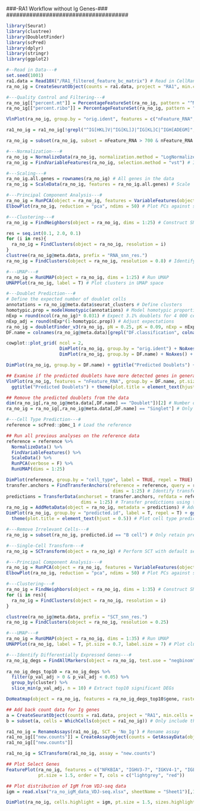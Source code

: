 #####################################
###-RA1 Workflow without Ig Genes-###
#####################################

```r
library(Seurat)
library(clustree)
library(DoubletFinder)
library(scPred)
library(dplyr)
library(stringr)
library(ggplot2)

#--Read in Data---#
set.seed(1001)
ra1.data = Read10X("/RA1_filtered_feature_bc_matrix") # Read in CellRanger output files
ra_no_ig = CreateSeuratObject(counts = ra1.data, project = "RA1", min.cells = 3, min.features = 200) # Create Seurat object

#---Quality Control and Filtering---#
ra_no_ig[["percent.mt"]] = PercentageFeatureSet(ra_no_ig, pattern = "^MT-") # Add % mitochondrial genes expressed as metadata
ra_no_ig[["percent.ribo"]] = PercentageFeatureSet(ra_no_ig, pattern = "^RP[SL]") # Add % ribosomal genes as metadata

VlnPlot(ra_no_ig, group.by = "orig.ident", features = c("nFeature_RNA", "nCount_RNA", "percent.mt", "percent.ribo"), pt.size = 0.1,ncol = 2) + NoLegend()

ra1_no_ig = ra1_no_ig[!grepl("^IG[HKL]V|^IG[KL]J|^IG[KL]C|^IGH[ADEGM]", rownames(ra1_no_ig)),] # Remove Ig genes

ra_no_ig = subset(ra_no_ig, subset = nFeature_RNA > 700 & nFeature_RNA < 3000 & percent.mt < 11 & percent.ribo >5) # Filter for quality

#---Normalization---#
ra_no_ig = NormalizeData(ra_no_ig, normalization.method = "LogNormalize", scale.factor = 10000) # Log-normalize data
ra_no_ig = FindVariableFeatures(ra_no_ig, selection.method = "vst") # Identify highly variable genes

#---Scaling---#
ra_no_ig.all.genes = rownames(ra_no_ig) # All genes in the data
ra_no_ig = ScaleData(ra_no_ig, features = ra_no_ig.all.genes) # Scale

#---Principal Component Analysis---#
ra_no_ig = RunPCA(object = ra_no_ig, features = VariableFeatures(object = ra_no_ig)) # Perform PCA
ElbowPlot(ra_no_ig, reduction = "pca", ndims = 50) # Plot PCs against standard deviation

#---Clustering---#
ra_no_ig = FindNeighbors(object = ra_no_ig, dims = 1:25) # Construct SNN graph, using 25 PCs

res = seq.int(0.1, 2.0, 0.1)
for (i in res){
  ra_no_ig = FindClusters(object = ra_no_ig, resolution = i)
}
clustree(ra_no_ig@meta.data, prefix = "RNA_snn_res.")
ra_no_ig = FindClusters(object = ra_no_ig, resolution = 0.8) # Identify clusters

#---UMAP---#
ra_no_ig = RunUMAP(object = ra_no_ig, dims = 1:25) # Run UMAP
UMAPPlot(ra_no_ig, label = T) # Plot clusters in UMAP space

#---Doublet Prediction---#
# Define the expected number of doublet cells
annotations = ra_no_ig@meta.data$seurat_clusters # Define clusters
homotypic.prop = modelHomotypic(annotations) # Model homotypic proportions
nExp = round(ncol(ra_no_ig)* 0.031) # Expect 3.1% doublets for 4 000 cells (overexpectation rather than underexpectation)
nExp_adj = round(nExp*(1-homotypic.prop)) # Adjust expectations
ra_no_ig = doubletFinder_v3(ra_no_ig, pN = 0.25, pK = 0.09, nExp = nExp, PCs = 1:25) # Perform doublet prediction
DF.name = colnames(ra_no_ig@meta.data)[grepl("DF.classification", colnames(ra_no_ig@meta.data))]

cowplot::plot_grid( ncol = 2,
                    DimPlot(ra_no_ig, group.by = "orig.ident") + NoAxes(),
                    DimPlot(ra_no_ig, group.by = DF.name) + NoAxes() + ggtitle("Predicted Doublets") + theme(plot.title = element_text(hjust = 0.5))) # Plot predicted doublets

DimPlot(ra_no_ig, group.by = DF.name) + ggtitle("Predicted Doublets") + theme(plot.title = element_text(hjust = 0.5)) # Plot predicted doublets in UMAP space

## Examine if the predicted doublets have more detected genes in general
VlnPlot(ra_no_ig, features = "nFeature_RNA", group.by = DF.name, pt.size = 0.1) +
  ggtitle("Predicted Doublets") + theme(plot.title = element_text(hjust = 0.5))

## Remove the predicted doublets from the data
dim(ra_no_ig[,ra_no_ig@meta.data[,DF.name] == "Doublet"])[2] # Number of doublets detected
ra_no_ig = ra_no_ig[,ra_no_ig@meta.data[,DF.name] == "Singlet"] # Only retain predicted singlets for downstream analyses

#---Cell Type Prediction---#
reference = scPred::pbmc_1 # Load the reference

## Run all previous analyses on the reference data
reference = reference %>%
  NormalizeData() %>%
  FindVariableFeatures() %>%
  ScaleData() %>%
  RunPCA(verbose = F) %>%
  RunUMAP(dims = 1:25)

DimPlot(reference, group.by = "cell_type", label = TRUE, repel = TRUE) + NoAxes() + ggtitle("Reference") + theme(plot.title = element_text(hjust = 0.5)) # Plot predicted cell types in reference in UMAP space
transfer.anchors = FindTransferAnchors(reference = reference, query = ra_no_ig,
                                        dims = 1:25) # Identify transfer anchors between reference and query
predictions = TransferData(anchorset = transfer.anchors, refdata = reference$cell_type, 
                            dims = 1:25) # Transfer predictions using the transfer anchors
ra_no_ig = AddMetaData(object = ra_no_ig, metadata = predictions) # Add predictions to metadata
DimPlot(ra_no_ig, group.by = "predicted.id", label = T, repel = T) + ggtitle("Predicted Cell Type") +  
  theme(plot.title = element_text(hjust = 0.5)) # Plot cell type predictions for query data in UMAP space

#---Remove Irrelevant Cells---#
ra_no_ig = subset(ra_no_ig, predicted.id == "B cell") # Only retain predicted B cells for downstream analysis

#---Single-Cell Transform---#
ra_no_ig = SCTransform(object = ra_no_ig) # Perform SCT with default settings

#---Principal Component Analysis---#
ra_no_ig = RunPCA(object = ra_no_ig, features = VariableFeatures(object = ra_no_ig), assay = "SCT") # Perform principal component analysis
ElbowPlot(ra_no_ig, reduction = "pca", ndims = 50) # Plot PCs against standard deviation

#---Clustering---#
ra_no_ig = FindNeighbors(object = ra_no_ig, dims = 1:35) # Construct SNN graph, using 35 PCs
for (i in res){
  ra_no_ig = FindClusters(object = ra_no_ig, resolution = i)
}

clustree(ra_no_ig@meta.data, prefix = "SCT_snn_res.")
ra_no_ig = FindClusters(object = ra_no_ig, resolution = 0.25)

#---UMAP---#
ra_no_ig = RunUMAP(object = ra_no_ig, dims = 1:35) # Run UMAP
UMAPPlot(ra_no_ig, label = T, pt.size = 0.7, label.size = 7) # Plot clusters in UMAP space

#---Identify Differentially Expressed Genes---#
ra_no_ig_degs = FindAllMarkers(object = ra_no_ig, test.use = "negbinom", return.thresh = 0.05, only.pos = T) # Identify upregulated DEGs
 
ra_no_ig_degs_top10 = ra_no_ig_degs %>% 
  filter(p_val_adj > 0 & p_val_adj < 0.05) %>%
  group_by(cluster) %>%
  slice_min(p_val_adj, n = 10) # Extract top10 significant DEGs

DoHeatmap(object = ra_no_ig, features = ra_no_ig_degs_top10$gene, raster = F) # Plot top10 DEGs

## Add back count data for Ig genes
a = CreateSeuratObject(counts = ra1.data, project = "RA1", min.cells = 3, min.features = 200)
b = subset(a, cells = WhichCells(object = ra1_no_ig)) # Only include the cells found in the original data

ra1_no_ig = RenameAssays(ra1_no_ig, SCT = 'No_Ig') # Rename assay
ra1_no_ig[["new.counts"]] = CreateAssayObject(counts = GetAssayData(object = b, slot = "count", assay = "RNA"))
ra1_no_ig[["new.counts"]]

ra1_no_ig = SCTransform(ra1_no_ig, assay = "new.counts")

## Plot Select Genes
FeaturePlot(ra_no_ig, features = c("NFKBIA", "IGHV3-7", "IGKV4-1", "IGLV2-14", "CD69", "COCH", "CRIP2", "TEX9", "ITGB1"), 
            pt.size = 1.5, order = T, cols = c("lightgrey", "red"))

## Plot distribution of IgM from VDJ-seq data
igm = read.xlsx("ra_no_igM_data_VDJ-seq.xlsx", sheetName = "Sheet1")[,1]

DimPlot(ra_no_ig, cells.highlight = igm, pt.size = 1.5, sizes.highlight = 1.5, order = T, cols = c("lightgrey", "red")) + NoLegend()
```

